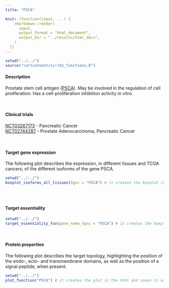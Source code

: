 ```yaml
---
title: "PSCA"

knit: (function(input, ...) {
    rmarkdown::render(
      input,
      output_format = "html_document",
      output_dir = "../results/html_docs",
    )
  })
---
```

<style>
  .scrollingplot{
      overflow-x:scroll;
      white-space: nowrap;
  }

  .scrollingplot img{
     max-width: 40cm;
  }

</style>

```r
setwd("../../")
source("cartcontent/scr/01_functions.R")
```


<h4>Description</h4>
Prostate stem cell antigen ([PSCA](https://www.uniprot.org/uniprot/O43653)). May be involved in the regulation of cell proliferation. Has a cell-proliferation inhibition activity in vitro. 

<br> 

<h4>Clinical trials</h4>
[NCT03267173](https://clinicaltrials.gov/ct2/show/NCT03267173) - Pancreatic Cancer <br>
[NCT02744287](https://clinicaltrials.gov/ct2/show/NCT02744287) - Prostate Adenocarcinoma, Pancreatic Cancer <br>

<br>

<h4>Target gene expression</h4>
The following plot describes the expression, in different tissues and TCGA cancers, of the different isoforms of the gene PSCA.
<div class="scrollingplot">
```r
setwd("../../")
boxplot_isoforms_all_tissues(hgnc = "PSCA") # it creates the boxplot in the html and saves it as .pdf in the plot/isoform_expression folder
```
</div>
<br>

<h4>Target essentiality</h4>
```r
setwd("../../")
target_essentiality_fun(gene_name_hgnc = "PSCA") # it creates the boxplot in the html and saves it as .pdf in the plot/target_essentiality folder
```

<br>

<h4>Protein properties</h4>
The following plot describes the target topology, highlighting the position of the endo-, ecto- and transmembrane domains, as well as the position of a signal peptide, when present. 
```r
setwd("../../")
plot_function("PSCA") # it creates the plot in the html and saves it as .pdf in the plot/protein_properties folder
```